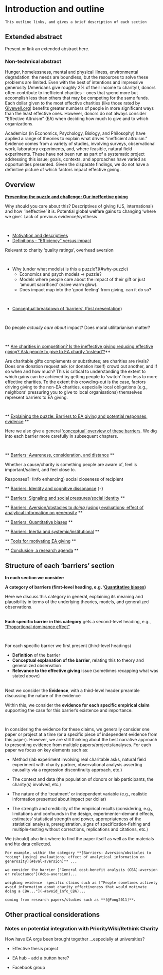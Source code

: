 # Introduction and outline {#outline}


<!-- #TODO: reconcile this with the outline in 'EA giving survey-working version'... -->

```block2
This outline links, and gives a brief description of each section
```

<!-- David Reinstein (drafted this version) with Nick Fitz and Ari Kagan -->


## Extended abstract {-#abstract} 

<div class="marginnote">
Present or link an extended abstract here.
</div>
 

### Non-technical abstract {-#pop-abstract} 

Hunger, homelessness, mental and physical illness, environmental degradation: the needs are boundless, but the resources to solve these problems are limited. Even with the best of intentions and impressive generosity (Americans give roughly 2% of their income to charity!), donors often contribute to inefficient charities -- ones that spend more but accomplish less than others that may be competing for the same funds. Each dollar given to the most effective charities (like those rated by [Givewell.org](http://givewell.org)) benefits greater numbers of people in more significant ways than the least effective ones. However, donors do not always consider "Effective Altruism" (EA) when deciding how much to give and to which organizations.

Academics (in Economics, Psychology, Biology, and Philosophy) have applied a range of theories to explain what drives "inefficient altruism." Evidence comes from a variety of studies, involving surveys, observational work, laboratory experiments, and, where feasible, natural field experiments. These have not been run as part of a systematic project addressing this issue; goals, contexts, and approaches have varied as opportunities presented. Given the disparate findings, we do not have a definitive picture of which factors impact effective giving.

## Overview

**[Presenting the puzzle and challenge: Our ineffective giving](#present-puzzle)** 

<div class="marginnote">
Why should you care about this? Descriptives of giving (US, international) and how 'ineffective' it is. Potential global welfare gains to changing 'where we give'. Lack of previous evidence/synthesis
</div>

\


- [Motivation and descriptives](#motivate-puzzle)
- [Definitions - "Efficiency" versus impact](#impact-definitions)

<div class="marginnote">
Relevant to charity 'quality ratings', overhead aversion
</div>

\

- Why (under what models) is this a puzzle?](#why-puzzle)
  -  Economics and psych models $\rightarrow$  puzzle?
  - Models where people care about the impact of their gift or just 'amount sacrificed' (naive warm glow). 
  - Does impact map into the 'good feeling' from giving, can it do so?

\

- [Conceptual breakdown of 'barriers' (first presentation)](#barriers-concept)


\

<div class="marginnote">
Do people *actually care about* impact? Does moral utilitarianism matter?
</div>

<!-- Economic and psych models conceptualizing this -->

\

**  [Are charities in competition? Is the ineffective giving reducing effective giving? Ask people to give to EA charity 'instead'?](#substitution)**

<!-- (Or put in section 2?) -->

Are charitable gifts complements or substitutes; are charities are
rivals? Does one donation request ask (or donation itself) crowd out another, and if so when and how much?   This is critical to understanding  the extent to which gains can be achieved by getting people to 'switch'  from less to more effective charities. To the extent this crowding-out is the case, factors driving giving to the non-EA charities, especially local obligations (e.g., neighbors' pressuring you to give to local organisations) themselves represent barriers to EA giving.

\

** [Explaining the puzzle: Barriers to EA giving and potential responses, evidence](#barriers-intro) ** 

<!-- moved old classification to barriers_old_classification.Rmd -->

Here we also give a general ['conceptual' overview of these barriers](#barriers-concept). We dig into each barrier more carefully in subsequent chapters.

\

** [Barriers: Awareness, consideration, and distance](#aware-distance) **

<div class="marginnote">
Whether a cause/charity is something people are aware of, feel is important/salient, and feel close to.
</div>

<div class="marginnote">
Responses?:  (Info enhancing) social closeness of recipient 
</div>

** [Barriers: Identity and cognitive dissonance](#identity) {-}

<!-- Volunteer experience unlocks emotion and giving -->

** [Barriers: Signaling and social pressures/social identity](#social) **

<!-- Self-interest/local public good [put elsewhere or remove??
Social perceptions and signaling empathy vs effectiveness; related: difficulty of coordinated signaling with a hard-to-coordinate measure such as 'effectiveness'
-->

** [Barriers: Aversion/obstacles to *doing* (using) evaluations; effect of analytical information on generosity](#eval-aversion) **
 
** [Barriers: Quantitative biases](#quant-biases) **

** [Barriers: Inertia and systemic/institutional](#inertia) **

** [Tools for motivating EA giving](#tools) **

** [Conclusion; a research agenda](#conclusion-agenda) **


## Structure of each 'barriers' section {-#structure-barriers} 

**In each section we consider:**

**A category of barriers (first-level heading, e.g. '[Quantitative biases](#quant-biases)) **

Here we discuss this category in general, explaining its meaning and plausibility in terms of the underlying theories, models, and generalized observations.


\
**Each specific barrier in this category** gets a second-level heading, e.g., ["Proportional dominance effect"](#prop-dom)

\

For each specific barrier we first present (third-level headings)

- **Definition** of the barrier
- **Conceptual explanation of the barrier**, relating this to theory and generalized observation
- **Relevance to the effective giving** issue (sometimes recapping what was stated above)

\
Next we consider the **Evidence**, with a third-level header preamble discussing the nature of the evidence

Within this, we consider the **evidence for each specific empirical claim** supporting the case for this barrier's existence and importance.

\

In considering the evidence for these claims, we generally consider one paper or project at a time (or a specific piece of independent evidence from this paper). However, we are still thinking about the best narrative approach to presenting evidence from multiple papers/projects/analyses.  For each paper we focus on key elements such as:

- Method (lab experiment involving real charitable asks, natural field experiment with charity partner, observational analysis asserting causality via a regression discontinuity approach, etc.)

- The context and data (the population of donors or lab participants, the charity(s) involved, etc.)

- The nature of the 'treatment' or independent variable (e.g., realistic information presented about impact per dollar)

- The strength and credibility of the empirical results (considering, e.g., limitations and confounds in the design, experimenter-demand effects, estimates' statistical strength and power, appropriateness of the statistical analysis, preregistration, signs of specification-fishing and multiple-testing without corrections, replications and citations, etc.)

We (should) also link where to find the paper itself as well as the materials and hte data collected.
\


```block2
For example, within the category **[Barriers: Aversion/obstacles to *doing* (using) evaluations; effect of analytical information on generosity](#eval-aversion)** ...
  
we consider the barrier ["General cost-benefit analysis (CBA)-aversion or reluctance"](#cba-aversion)...
  
weighing evidence  specific claims such as ["People sometimes actively avoid information about charity effectiveness that would motivate doing a CBA..."](-#avoid_info_CBA)...
                                                                                coming from research papers/studies such as **[@Fong2011]**.                                                                                          

```  

## Other practical considerations {-}

### Notes on potential integration with PriorityWiki/Rethink Charity {-}

How have EA orgs been brought together ...especially at universities?

- Effective thesis project

- EA hub -- add a button here?

- Facebook group
